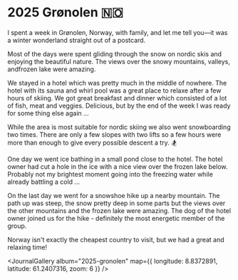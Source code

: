 # 2025 Grønolen 🇳🇴

<JournalDate startDate="2025-01-31" endDate="2025-02-09" />

I spent a week in Grønolen, Norway, with family, and let me tell you—it was a winter wonderland straight out of a postcard.

Most of the days were spent gliding through the snow on nordic skis and enjoying the beautiful nature. The views over the snowy mountains, valleys, andfrozen lake were amazing.

We stayed in a hotel which was pretty much in the middle of nowhere. The hotel with its sauna and whirl pool was a great place to relaxe after a few hours of skiing.
We got great breakfast and dinner which consisted of a lot of fish, meat and veggies. Delicious, but by the end of the week I was ready for some thing else again ...

While the area is most suitable for nordic skiing we also went snowboarding two times. 
There are only a few slopes with two lifts so a few hours were more than enough to give every possible descent a try. 🏂

One day we went ice bathing in a small pond close to the hotel. The hotel owner had cut a hole in the ice with a nice view over the frozen lake below.
Probably not my brightest moment going into the freezing water while already battling a cold ...

On the last day we went for a snowshoe hike up a nearby mountain. The path up was steep, the snow pretty deep in some parts but the views over the other mountains and the frozen lake were amazing.
The dog of the hotel owner joined us for the hike - definitely the most energetic member of the group.

Norway isn't exactly the cheapest country to visit, but we had a great and relaxing time!

<JournalGallery album="2025-gronolen" map={{ longitude: 8.8372891, latitude: 61.2407316, zoom: 6 }} />

<OtherJournals current="2025-gronolen" />
